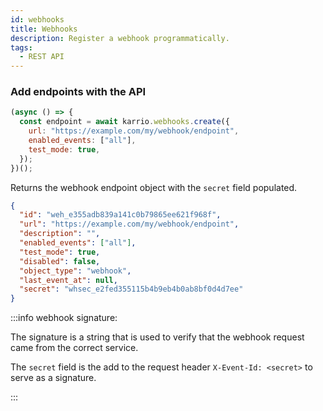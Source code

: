 ```yaml
---
id: webhooks
title: Webhooks
description: Register a webhook programmatically.
tags:
  - REST API
---
```



### Add endpoints with the API

<div id="tabs">

```javascript
(async () => {
  const endpoint = await karrio.webhooks.create({
    url: "https://example.com/my/webhook/endpoint",
    enabled_events: ["all"],
    test_mode: true,
  });
})();
```

</div>

Returns the webhook endpoint object with the `secret` field populated.

<div id="tabs">

```json
{
  "id": "weh_e355adb839a141c0b79865ee621f968f",
  "url": "https://example.com/my/webhook/endpoint",
  "description": "",
  "enabled_events": ["all"],
  "test_mode": true,
  "disabled": false,
  "object_type": "webhook",
  "last_event_at": null,
  "secret": "whsec_e2fed355115b4b9eb4b0ab8bf0d4d7ee"
}
```

</div>

:::info webhook signature:

The signature is a string that is used to verify that the webhook
request came from the correct service.

The `secret` field is the add to the request header `X-Event-Id: <secret>`
to serve as a signature.

:::

